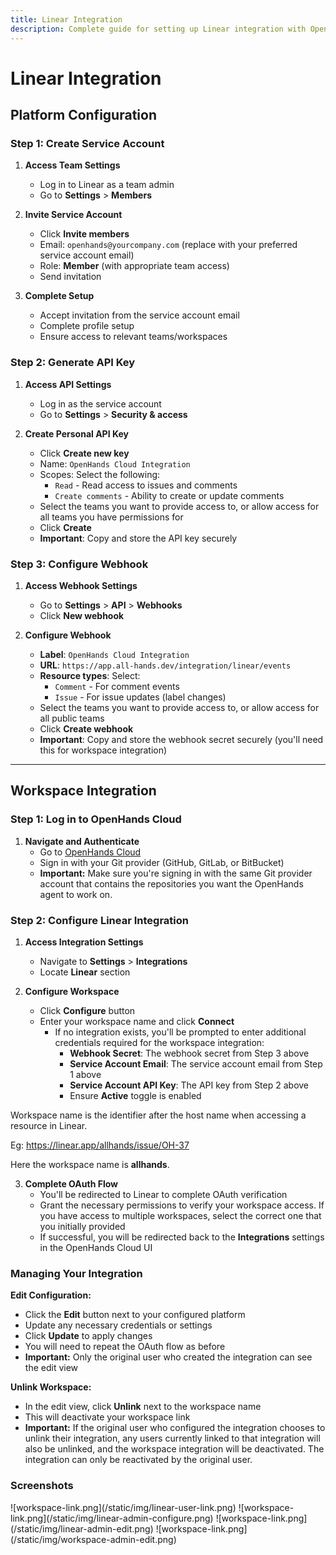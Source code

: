 ```yaml
---
title: Linear Integration
description: Complete guide for setting up Linear integration with OpenHands Cloud, including service account creation, API key generation, webhook configuration, and workspace integration setup.
---
```


# Linear Integration

## Platform Configuration

### Step 1: Create Service Account

1. **Access Team Settings**
   - Log in to Linear as a team admin
   - Go to **Settings** > **Members**

2. **Invite Service Account**
   - Click **Invite members**
   - Email: `openhands@yourcompany.com` (replace with your preferred service account email)
   - Role: **Member** (with appropriate team access)
   - Send invitation

3. **Complete Setup**
   - Accept invitation from the service account email
   - Complete profile setup
   - Ensure access to relevant teams/workspaces

### Step 2: Generate API Key

1. **Access API Settings**
   - Log in as the service account
   - Go to **Settings** > **Security & access**

2. **Create Personal API Key**
   - Click **Create new key**
   - Name: `OpenHands Cloud Integration`
   - Scopes: Select the following:
     - `Read` - Read access to issues and comments
     - `Create comments` - Ability to create or update comments
   - Select the teams you want to provide access to, or allow access for all teams you have permissions for
   - Click **Create**
   - **Important**: Copy and store the API key securely

### Step 3: Configure Webhook

1. **Access Webhook Settings**
   - Go to **Settings** > **API** > **Webhooks**
   - Click **New webhook**

2. **Configure Webhook**
   - **Label**: `OpenHands Cloud Integration`
   - **URL**: `https://app.all-hands.dev/integration/linear/events`
   - **Resource types**: Select:
     - `Comment` - For comment events
     - `Issue` - For issue updates (label changes)
   - Select the teams you want to provide access to, or allow access for all public teams
   - Click **Create webhook**
   - **Important**: Copy and store the webhook secret securely (you'll need this for workspace integration)

---

## Workspace Integration

### Step 1: Log in to OpenHands Cloud

1. **Navigate and Authenticate**
   - Go to [OpenHands Cloud](https://app.all-hands.dev/)
   - Sign in with your Git provider (GitHub, GitLab, or BitBucket)
   - **Important:** Make sure you're signing in with the same Git provider account that contains the repositories you want the OpenHands agent to work on.

### Step 2: Configure Linear Integration

1. **Access Integration Settings**
   - Navigate to **Settings** > **Integrations**
   - Locate **Linear** section

2. **Configure Workspace**
   - Click **Configure** button
   - Enter your workspace name and click **Connect**
      - If no integration exists, you'll be prompted to enter additional credentials required for the workspace integration:
         - **Webhook Secret**: The webhook secret from Step 3 above
         - **Service Account Email**: The service account email from Step 1 above
         - **Service Account API Key**: The API key from Step 2 above
         - Ensure **Active** toggle is enabled

<Note>
Workspace name is the identifier after the host name when accessing a resource in Linear.

Eg: https://linear.app/allhands/issue/OH-37

Here the workspace name is **allhands**.
</Note>

3. **Complete OAuth Flow**
   - You'll be redirected to Linear to complete OAuth verification
   - Grant the necessary permissions to verify your workspace access. If you have access to multiple workspaces, select the correct one that you initially provided
   - If successful, you will be redirected back to the **Integrations** settings in the OpenHands Cloud UI

### Managing Your Integration

**Edit Configuration:**
- Click the **Edit** button next to your configured platform
- Update any necessary credentials or settings
- Click **Update** to apply changes
- You will need to repeat the OAuth flow as before
- **Important:** Only the original user who created the integration can see the edit view

**Unlink Workspace:**
- In the edit view, click **Unlink** next to the workspace name
- This will deactivate your workspace link
- **Important:** If the original user who configured the integration chooses to unlink their integration, any users currently linked to that integration will also be unlinked, and the workspace integration will be deactivated. The integration can only be reactivated by the original user.

### Screenshots

<AccordionGroup>
<Accordion title="Workspace link flow">
![workspace-link.png](/static/img/linear-user-link.png)
</Accordion>

<Accordion title="Workspace Configure flow">
![workspace-link.png](/static/img/linear-admin-configure.png)
</Accordion>

<Accordion title="Edit view as a user">
![workspace-link.png](/static/img/linear-admin-edit.png)
</Accordion>

<Accordion title="Edit view as the workspace creator">
![workspace-link.png](/static/img/workspace-admin-edit.png)
</Accordion>
</AccordionGroup>
